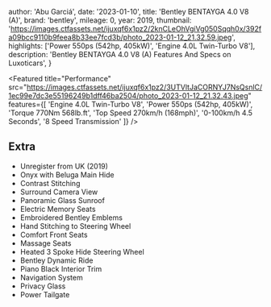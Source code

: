 
  author: 'Abu Garciá',
  date: '2023-01-10',
  title: 'Bentley BENTAYGA 4.0 V8 (A)',
  brand: 'bentley',
  mileage: 0,
  year: 2019,
  thumbnail: 'https://images.ctfassets.net/ijuxqf6x1pz2/2knCLeOhVgiVg050Sqqh0x/392fa09bcc9110b9feea8b33ee7fcd3b/photo_2023-01-12_21.32.59.jpeg',
  highlights: ['Power 550ps (542hp, 405kW)', 'Engine 4.0L Twin-Turbo V8'],
  description:
    'Bentley BENTAYGA 4.0 V8 (A) Features And Specs on Luxoticars',
}


<Featured
  title="Performance"
  src="https://images.ctfassets.net/ijuxqf6x1pz2/3UTVltJaCORNYJ7NsQsnlC/1ec99e7dc3e55196249b1dff46ba2504/photo_2023-01-12_21.32.43.jpeg"
  features={[
    'Engine 4.0L Twin-Turbo V8',
    'Power 550ps (542hp, 405kW)',
    'Torque 770Nm 568lb.ft',
    'Top Speed 270km/h (168mph)',
    '0-100km/h 4.5 Seconds',
    '8 Speed Transmission'
  ]}
/>

## Extra
* Unregister from UK (2019) 
* Onyx with Beluga Main Hide 
* Contrast Stitching 
* Surround Camera View
* Panoramic Glass Sunroof 
* Electric Memory Seats 
* Embroidered Bentley Emblems 
* Hand Stitching to Steering Wheel 
* Comfort Front Seats 
* Massage Seats 
* Heated 3 Spoke Hide Steering Wheel 
* Bentley Dynamic Ride 
* Piano Black Interior Trim 
* Navigation System 
* Privacy Glass 
* Power Tailgate  

<Featured
  title="23’ Khan Design Wheel"
  src="https://images.ctfassets.net/ijuxqf6x1pz2/24qUrILfB5ODkLa0hm199q/ed3a4cbd31c86afd95f72a123cbf9dcd/photo_2023-01-12_21.32.56.jpeg"
  features={[]}
/>
